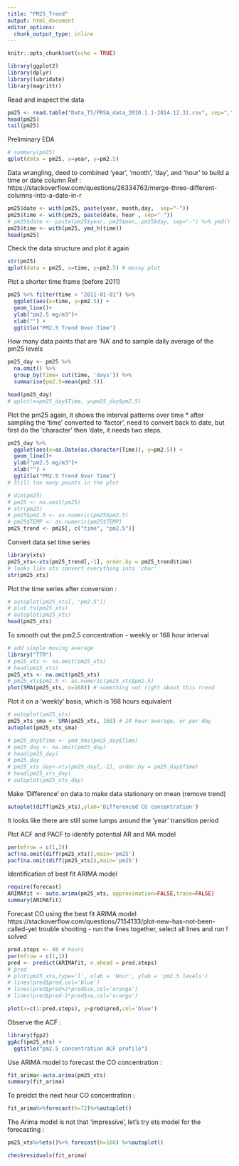 ---
title: "PM25_Trend"
output: html_document
editor_options: 
  chunk_output_type: inline
---

```{r setup, include=FALSE}
knitr::opts_chunk$set(echo = TRUE)
```
```{r message=FALSE}
library(ggplot2)
library(dplyr)
library(lubridate)
library(magrittr)

```

Read and inspect the data
```{r}
pm25 <- read.table("Data_TS/PRSA_data_2010.1.1-2014.12.31.csv", sep=",", skip = 0,  header = T)
head(pm25)
tail(pm25)
```
Preliminary EDA
```{r}
# summary(pm25)
qplot(data = pm25, x=year, y=pm2.5)
```
Data wrangling, deed to combined 'year', 'month', 'day', and 'hour' to build a time or date column 
Ref : https://stackoverflow.com/questions/26334763/merge-three-different-columns-into-a-date-in-r
```{r}
pm25$date <- with(pm25, paste(year, month,day,  sep="-"))
pm25$time <- with(pm25, paste(date, hour , sep=" "))
# pm25$date <- paste(pm25$year, pm25$mon, pm25$day, sep="-") %>% ymd() %>% as.Date()
pm25$time <- with(pm25, ymd_h(time))
head(pm25)
```
Check the data structure and plot it again 
```{r}
str(pm25)
qplot(data = pm25, x=time, y=pm2.5) # messy plot
```
Plot a shorter time frame (before 2011)
```{r}
pm25 %>% filter(time < "2011-01-01") %>%
  ggplot(aes(x=time, y=pm2.5)) +
  geom_line()+
  ylab("pm2.5 mg/m3")+
  xlab("") + 
  ggtitle("PM2.5 Trend Over Time")
```
How many data points that are 'NA' and to sample daily average of the pm25 levels
```{r}
pm25_day <- pm25 %>% 
  na.omit() %>%
  group_by(Time= cut(time, 'days')) %>% 
  summarise(pm2.5=mean(pm2.5))

head(pm25_day)
# qplot(x=pm25_day$Time, y=pm25_day$pm2.5)
```
Plot the pm25 again, it shows the interval patterns over time
* after sampling the 'time' converted to 'factor', need to convert back to date, but first do the 'character' then 'date, it needs two steps.
```{r}
pm25_day %>% 
  ggplot(aes(x=as.Date(as.character(Time)), y=pm2.5)) +
  geom_line()+
  ylab("pm2.5 mg/m3")+
  xlab("") + 
  ggtitle("PM2.5 Trend Over Time")
# Still too many points in the plot
```


```{r}
# dim(pm25)
# pm25 <- na.omit(pm25)
# str(pm25)
# pm25$pm2.5 <- as.numeric(pm25$pm2.5)
# pm25$TEMP <- as.numeric(pm25$TEMP)
pm25_trend <- pm25[, c("time", "pm2.5")]
```
Convert data set time series
```{r}
library(xts)
pm25_xts<-xts(pm25_trend[,-1], order.by = pm25_trend$time)
# looks like xts convert everything into 'char'
str(pm25_xts)
```
Plot the time series after conversion :
```{r}
# autoplot(pm25_xts[, "pm2.5"])
# plot.ts(pm25_xts)
# autoplot(pm25_xts)
head(pm25_xts)
```
To smooth out the pm2.5 concentration - weekly or 168 hour interval
```{r}
# add simple moving average
library("TTR")
# pm25_xts <- na.omit(pm25_xts)
# head(pm25_xts)
pm25_xts <- na.omit(pm25_xts)
# pm25_xts$pm2.5 <- as.numeric(pm25_xts$pm2.5)
plot(SMA(pm25_xts, n=168)) # something not right about this trend
```
Plot it on a 'weekly' basis, which is 168 hours equivalent
```{r}
# autoplot(pm25_xts)
pm25_xts_sma <- SMA(pm25_xts, 168) # 24 hour average, or per day
autoplot(pm25_xts_sma)
```
```{r}
# pm25_day$Time <- ymd_hms(pm25_day$Time)
# pm25_day <- na.omit(pm25_day)
# head(pm25_day)
# pm25_day
# pm25_xts_day<-xts(pm25_day[,-1], order.by = pm25_day$Time)
# head(pm25_xts_day)
# autoplot(pm25_xts_day)
```
Make 'Difference' on data to make data stationary on mean (remove trend)
```{r}
autoplot(diff(pm25_xts),ylab='Differenced CO concentration')
```
It looks like there are still some lumps around the 'year' transition period

Plot ACF and PACF to identify potential AR and MA model
```{r fig.height=3, fig.width=8}
par(mfrow = c(1,2))
acf(na.omit(diff(pm25_xts)),main='pm25')
pacf(na.omit(diff(pm25_xts)),main='pm25')
```
Identification of best fit ARIMA model
```{r}
require(forecast)
ARIMAfit <- auto.arima(pm25_xts, approximation=FALSE,trace=FALSE)
summary(ARIMAfit)
```
Forecast CO using the best fit ARIMA model 
https://stackoverflow.com/questions/7154133/plot-new-has-not-been-called-yet
trouble shooting - run the lines together, select all lines and run ! solved
```{r}
pred.steps <- 48 # hours
par(mfrow = c(1,1))
pred <- predict(ARIMAfit, n.ahead = pred.steps)
# pred
# plot(pm25_xts,type='l', xlab = 'Hour', ylab = 'pm2.5 levels')
# lines(pred$pred,col='blue')
# lines(pred$pred+2*pred$se,col='orange')
# lines(pred$pred-2*pred$se,col='orange')

plot(x=c(1:pred.steps), y=pred$pred,col='blue')
```
Observe the ACF :
```{r message=FALSE, warning=FALSE}
library(fpp2)
ggAcf(pm25_xts) +
  ggtitle("pm2.5 concentration ACF profile")
```
Use ARIMA model to forecast the CO concentration :
```{r}
fit_arima<-auto.arima(pm25_xts)
summary(fit_arima)
```
To preidct the next hour CO concentration :
```{r}
fit_arima%>%forecast(h=72)%>%autoplot()
```
The Arima model is not that 'impressive', let's try ets model for the forecasting :
```{r}
pm25_xts%>%ets()%>% forecast(h=168) %>%autoplot()
```
```{r}
checkresiduals(fit_arima)
```

